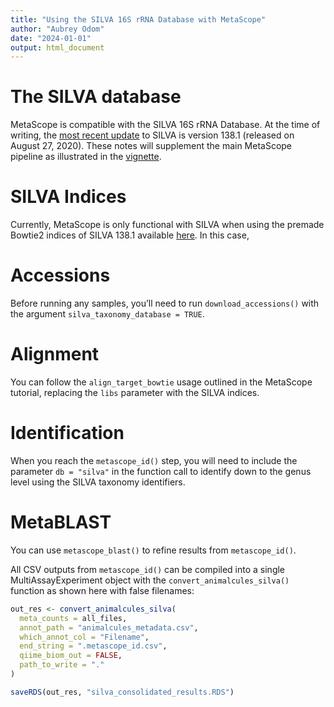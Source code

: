 ```yaml
---
title: "Using the SILVA 16S rRNA Database with MetaScope"
author: "Aubrey Odom"
date: "2024-01-01"
output: html_document
---
```


# The SILVA database

MetaScope is compatible with the SILVA 16S rRNA Database. At the time of writing, the [most recent update](https://www.arb-silva.de/) to SILVA is version 138.1 (released on August 27, 2020). These notes will supplement the main MetaScope pipeline as illustrated in the [vignette](https://wejlab.github.io/metascope-docs/articles/MetaScope_vignette.html).

# SILVA Indices
Currently, MetaScope is only functional with SILVA when using the premade Bowtie2 indices of SILVA 138.1 available [here](https://drive.google.com/drive/folders/1dS60VcYHDbAObKSi_oGoQuf7XFOejaKj?usp=drive_link). In this case,

# Accessions
Before running any samples, you'll need to run `download_accessions()` with the argument `silva_taxonomy_database = TRUE`.

# Alignment
You can follow the `align_target_bowtie` usage outlined in the MetaScope tutorial, replacing the `libs` parameter with the SILVA indices.

# Identification
When you reach the `metascope_id()` step, you will need to include the parameter `db = "silva"` in the function call to identify down to the genus level using the SILVA taxonomy identifiers. 

# MetaBLAST

You can use `metascope_blast()` to refine results from `metascope_id()`.

All CSV outputs from `metascope_id()` can be compiled into a single MultiAssayExperiment object with the `convert_animalcules_silva()` function as shown here with false filenames:

```R
out_res <- convert_animalcules_silva(
  meta_counts = all_files,
  annot_path = "animalcules_metadata.csv",
  which_annot_col = "Filename",
  end_string = ".metascope_id.csv",
  qiime_biom_out = FALSE,
  path_to_write = "."
)

saveRDS(out_res, "silva_consolidated_results.RDS")
```
